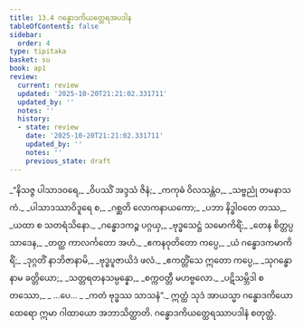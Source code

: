 ```yaml
---
title: 13.4 ဂန္ဓောဒကိယတ္ထေရအပဒါန
tableOfContents: false
sidebar:
  order: 4
type: tipitaka
basket: su
book: ap1
review:
  current: review
  updated: '2025-10-20T21:21:02.331711'
  updated_by: ''
  notes: ''
  history:
  - state: review
    date: '2025-10-20T21:21:02.331711'
    updated_by: ''
    notes: ''
    previous_state: draft
---
```



<DynamicBreadcrumb />


<ReviewStatus review={frontmatter.review} showDetails={true} />

<HypothesisAnnotation frontmatter={frontmatter} />

<Division number="35" book="ap1" e="ch" v="20" p="173">

<Paragraph number="2094" type="verses" book="ap1">
_“နိသဇ္ဇ ပါသာဒဝရေ,_  
_ဝိပဿိံ အဒ္ဒသံ ဇိနံ;_  
_ကကုဓံ ဝိလသန္တံဝ,_  
_သဗ္ဗညုံ တမနာသကံ._  

</Paragraph>

</Division>
<Division number="36" book="ap1" e="ch" v="20" p="173">

<Paragraph number="2095" type="verses" book="ap1">
_ပါသာဒဿာဝိဒူရေ စ,_  
_ဂစ္ဆတိ လောကနာယကော;_  
_ပဘာ နိဒ္ဓါဝတေ တဿ,_  
_ယထာ စ သတရံသိနော._  

</Paragraph>

</Division>
<Division number="37" book="ap1" e="ch" v="20" p="173">

<Paragraph number="2096" type="verses" book="ap1">
_ဂန္ဓောဒကဉ္စ ပဂ္ဂယှ,_  
_ဗုဒ္ဓသေဋ္ဌံ သမောကိရိံ;_  
_တေန စိတ္တပ္ပသာဒေန,_  
_တတ္ထ ကာလင်္ကတော အဟံ._  

</Paragraph>

</Division>
<Division number="38" book="ap1" e="ch" v="20" p="173">

<Paragraph number="2097" type="verses" book="ap1">
_ဧကနဝုတိတော ကပ္ပေ,_  
_ယံ ဂန္ဓောဒကမာကိရိံ;_  
_ဒုဂ္ဂတိံ နာဘိဇာနာမိ,_  
_ဗုဒ္ဓပူဇာယိဒံ ဖလံ._  

</Paragraph>

</Division>
<Division number="39" book="ap1" e="ch" v="20" p="173">

<Paragraph number="2098" type="verses" book="ap1">
_ဧကတ္တိံသေ ဣတော ကပ္ပေ,_  
_သုဂန္ဓော နာမ ခတ္တိယော;_  
_သတ္တရတနသမ္ပန္နော,_  
_စက္ကဝတ္တီ မဟဗ္ဗလော._  

</Paragraph>

</Division>
<Division number="40" book="ap1" e="ch" v="20" p="173">

<Paragraph number="2099" type="verses" book="ap1">
_ပဋိသမ္ဘိဒါ စတဿော,_  
_ …ပေ… _  
_ကတံ ဗုဒ္ဓဿ သာသနံ”._  

</Paragraph>

<Paragraph number="2100" book="ap1">
ဣတ္ထံ သုဒံ အာယသ္မာ ဂန္ဓောဒကိယော ထေရော ဣမာ ဂါထာယော အဘာသိတ္ထာတိ.

</Paragraph>
</Division>

<Paragraph number="2101" type="center" book="ap1">
ဂန္ဓောဒကိယတ္ထေရဿာပဒါနံ စတုတ္ထံ.
</Paragraph>